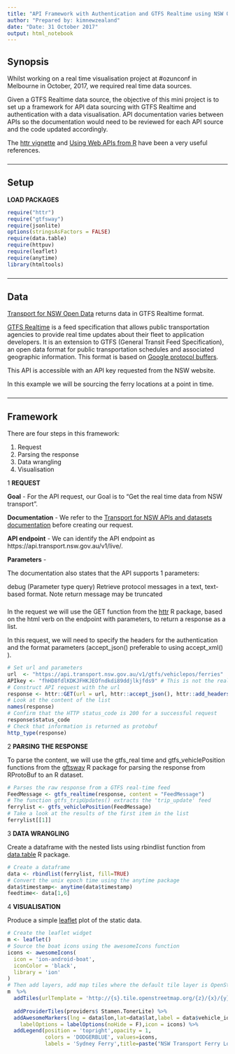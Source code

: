```yaml
---
title: "API Framework with Authentication and GTFS Realtime using NSW Open Data"
author: "Prepared by: kimnewzealand"
date: "Date: 31 October 2017"
output: html_notebook
---
```


## Synopsis

Whilst working on a real time visualisation project at #ozunconf in Melbourne in October, 2017, we required real time data sources. 

Given a GTFS Realtime data source, the objective of this mini project is to set up a  framework for API data sourcing with GTFS Realtime and authentication with a data visualisation. API documentation varies between APIs so the documentation would need to be reviewed for each API source and the code updated accordingly.

The [httr vignette](https://cran.r-project.org/web/packages/httr/vignettes/api-packages.html) and [Using Web APIs from R](https://www.rstudio.com/resources/videos/using-web-apis-from-r/) have been a very useful references. 


### 

 

* * *

## Setup

**LOAD PACKAGES**

```r
require("httr")
require("gtfsway")
require(jsonlite)
options(stringsAsFactors = FALSE)
require(data.table)
require(httpuv)
require(leaflet)
require(anytime)
library(htmltools)
```

### 

 

* * *

## Data

[Transport for NSW Open Data](https://opendata.transport.nsw.gov.au/) returns data in GTFS Realtime format.

[GTFS Realtime](https://developers.google.com/transit/gtfs/)  is a feed specification that allows public transportation agencies to provide real time updates about their fleet to application developers. It is an extension to GTFS (General Transit Feed Specification), an open data format for public transportation schedules and associated geographic information. This format is based on [Google protocol buffers](https://developers.google.com/protocol-buffers/).

This API is accessible with an API key requested from the NSW website.

In this example we will be sourcing the ferry locations at a point in time.

### 

 * * *

## Framework 


There are four steps in this framework:

1. Request
2. Parsing the response
3. Data wrangling
4. Visualisation

1 **REQUEST**

**Goal** - For the API request, our Goal is to "Get the real time data from NSW transport".

**Documentation** - We refer to the [Transport for NSW APIs and datasets documentation](https://opendata.transport.nsw.gov.au/documentation) before creating our request.

**API endpoint** - We can identify the API endpoint as https://api.transport.nsw.gov.au/v1/live/.

**Parameters** -

The documentation also states that the API supports 1 parameters:  

debug (Parameter type query) Retrieve protocol messages in a text, text-based format. 
Note return message may be truncated

### 
  
In the request we will use the GET function from the [httr](https://cran.r-project.org/web/packages/httr/index.html) R package, based on the html verb on the endpoint with parameters, to return a response as a list. 

In this request, we will need to  specify the headers for the authentication and the format parameters (accept_json() preferable to using accept_xml() ).

```r
# Set url and parameters
url  <- "https://api.transport.nsw.gov.au/v1/gtfs/vehiclepos/ferries"
APIkey <- "fhHD8fdlKDKJFHKJEOfndkdi89ddjlkjfds9" # This is not the real key
# Construct API request with the url
response <- httr::GET(url = url, httr::accept_json(), httr::add_headers('Authorization'=paste("apikey", APIkey)))
# Look at the content of the list
names(response)
# Confirm that the HTTP status_code is 200 for a successful request
response$status_code
# Check that information is returned as protobuf
http_type(response)
```


2 **PARSING THE RESPONSE**

To parse the content, we will use the gtfs_real time and gtfs_vehiclePosition functions  from the [gftsway](https://github.com/SymbolixAU/gtfsway/) R package for parsing the response from RProtoBuf to an R dataset. 

```r
# Parses the raw response from a GTFS real-time feed
FeedMessage <- gtfs_realtime(response, content = "FeedMessage")
# The function gtfs_tripUpdates() extracts the 'trip_update' feed
ferrylist <- gtfs_vehiclePosition(FeedMessage) 
# Take a look at the results of the first item in the list
ferrylist[[1]]
```


3 **DATA WRANGLING**

Create a dataframe with the nested lists using rbindlist function from [data.table](https://cran.r-project.org/web/packages/data.table/index.html) R package.

```r
# Create a dataframe 
data <- rbindlist(ferrylist, fill=TRUE)
# Convert the unix epoch time using the anytime package
data$timestamp<- anytime(data$timestamp)
feedtime<- data[1,6]
```

4 **VISUALISATION**

Produce a simple [leaflet](https://rstudio.github.io/leaflet/) plot of the static data.

```r
# Create the leaflet widget 
m <- leaflet()  
# Source the boat icons using the awesomeIcons function
icons <- awesomeIcons(
  icon = 'ion-android-boat',
  iconColor = 'black',
  library = 'ion'
)
# Then add layers, add map tiles where the default tile layer is OpenStreetMap
m  %>%  
  addTiles(urlTemplate = 'http://{s}.tile.openstreetmap.org/{z}/{x}/{y}.png')  %>%
      
  addProviderTiles(providers$ Stamen.TonerLite) %>% 
  addAwesomeMarkers(lng = data$lon,lat=data$lat,label = data$vehicle_id,
    labelOptions = labelOptions(noHide = F),icon = icons) %>% 
  addLegend(position = 'topright',opacity = 1, 
            colors = 'DODGERBLUE', values=icons,
            labels = 'Sydney Ferry',title=paste("NSW Transport Ferry Locations at ",as.character.Date(feedtime)))
      
```

